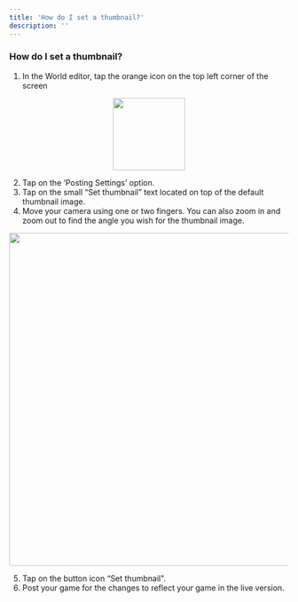 ```yaml
---
title: 'How do I set a thumbnail?'
description: ''
---
```


### How do I set a thumbnail?

1. In the World editor, tap the orange icon on the top left corner of the screen
    
<p align="center">
  <img width="130" noZoom src="https://i.imgur.com/TocBoa7.png" />
</p>
    
2. Tap on the ‘Posting Settings’ option.
3. Tap on the small “Set thumbnail” text located on top of the default thumbnail image.
4. Move your camera using one or two fingers. You can also zoom in and zoom out to find the angle you wish for the thumbnail image.
    
<p align="center">
  <img width="600" noZoom src="https://i.imgur.com/79F8GOX.png" />
</p>
    
5. Tap on the button icon “Set thumbnail". 
6. Post your game for the changes to reflect your game in the live version.
